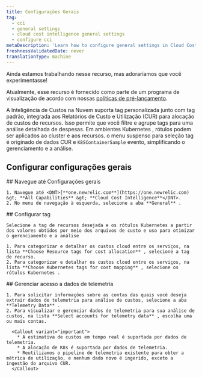 ```yaml
---
title: Configurações Gerais
tag:
  - cci
  - general settings
  - cloud cost intelligence general settings
  - configure cci
metaDescription: 'Learn how to configure general settings in Cloud Cost Intelligence, including account management, data retention, and notification preferences.'
freshnessValidatedDate: never
translationType: machine
---
```


<Callout title="visualização">
  Ainda estamos trabalhando nesse recurso, mas adoraríamos que você experimentasse!

  Atualmente, esse recurso é fornecido como parte de um programa de visualização de acordo com nossas [políticas de pré-lançamento](/docs/licenses/license-information/referenced-policies/new-relic-pre-release-policy).
</Callout>

A Inteligência de Custos na Nuvem suporta tag personalizada junto com tag padrão, integrada aos Relatórios de Custo e Utilização (CUR) para alocação de custos de recursos. Isso permite que você filtre e agrupe tags para uma análise detalhada de despesas. Em ambientes Kubernetes , rótulos podem ser aplicados ao cluster e aos recursos. o menu suspenso para seleção tag é originado de dados CUR e `K8SContainerSample` evento, simplificando o gerenciamento e a análise.

## Configurar configurações gerais

<Steps>
  <Step>
    ## Navegue até Configurações gerais

    1. Navegue até <DNT>[**one.newrelic.com**](https://one.newrelic.com) &gt; **All Capabilities** &gt; **Cloud Cost Intelligence**</DNT>.
    2. No menu de navegação à esquerda, selecione a aba **General** .
  </Step>

  <Step>
    ## Configurar tag

    Selecione a tag de recursos desejada e os rótulos Kubernetes a partir dos valores obtidos por meio dos arquivos de custo e uso para otimizar o gerenciamento e a análise

    1. Para categorizar e detalhar os custos cloud entre os serviços, na lista **Choose Resource tags for cost allocation** , selecione a tag de recurso.
    2. Para categorizar e detalhar os custos cloud entre os serviços, na lista **Choose Kubernetes tags for cost mapping** , selecione os rótulos Kubernetes .
  </Step>

  <Step>
    ## Gerenciar acesso a dados de telemetria

    1. Para solicitar informações sobre as contas das quais você deseja extrair dados de telemetria para análise de custos, selecione a aba **Telemetry Data** .
    2. Para visualizar e gerenciar dados de telemetria para sua análise de custos, na lista **Select accounts for telemetry data** , escolha uma ou mais contas.

      <Callout variant="important">
        * A estimativa de custos em tempo real é suportada por dados de telemetria.
        * A alocação de K8s é suportada por dados de telemetria.
        * Reutilizamos o pipeline de telemetria existente para obter a métrica de utilização, e nenhum dado novo é ingerido, exceto a ingestão do arquivo CUR.
      </Callout>
  </Step>
</Steps>
